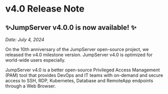 # v4.0 Release Note

## ✨JumpServer v4.0.0 is now available! ✨

_Date: July 4, 2024_

On the 10th anniversary of the JumpServer open-source project, we released the v4.0 milestone version. JumpServer v4.0 is optimized for world-wide users especially.

JumpServer v4.0 is a better open-source Privileged Access Management (PAM) tool that provides DevOps and IT teams with on-demand and secure access to SSH, RDP, Kubernetes, Database and RemoteApp endpoints through a Web Browser.
